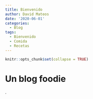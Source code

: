 ```yaml
---
title: Bienvenido
author: David Mateos
date: '2020-06-01'
categories:
  - Blog
tags:
  - Bienvenido
  - Comida
  - Recetas
---
```


```r
knitr::opts_chunk$set(collapse = TRUE)
```

# Un blog foodie

.
